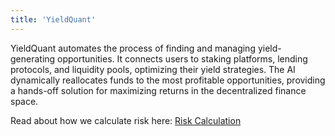 ```yaml
---
title: 'YieldQuant'
---
```


YieldQuant automates the process of finding and managing yield-generating opportunities. It connects users to staking platforms, lending protocols, and liquidity pools, optimizing their yield strategies. The AI dynamically reallocates funds to the most profitable opportunities, providing a hands-off solution for maximizing returns in the decentralized finance space.

Read about how we calculate risk here: [Risk Calculation](https://docs.quantpilot.ai/files/opt_logic-1.pdf)
